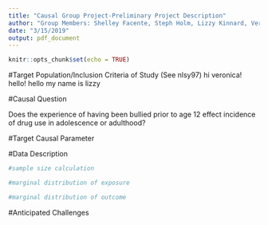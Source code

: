 ```yaml
---
title: "Causal Group Project-Preliminary Project Description"
author: "Group Members: Shelley Facente, Steph Holm, Lizzy Kinnard, Veronica Pear"
date: "3/15/2019"
output: pdf_document
---
```


```r
knitr::opts_chunk$set(echo = TRUE)
```

#Target Population/Inclusion Criteria of Study (See nlsy97)
hi veronica!
hello!
hello my name is lizzy

#Causal Question

Does the experience of having been bullied prior to age 12 effect incidence of drug use in adolescence or adulthood?

#Target Causal Parameter 

#Data Description

```r
#sample size calculation

#marginal distribution of exposure

#marginal distribution of outcome
```


#Anticipated Challenges